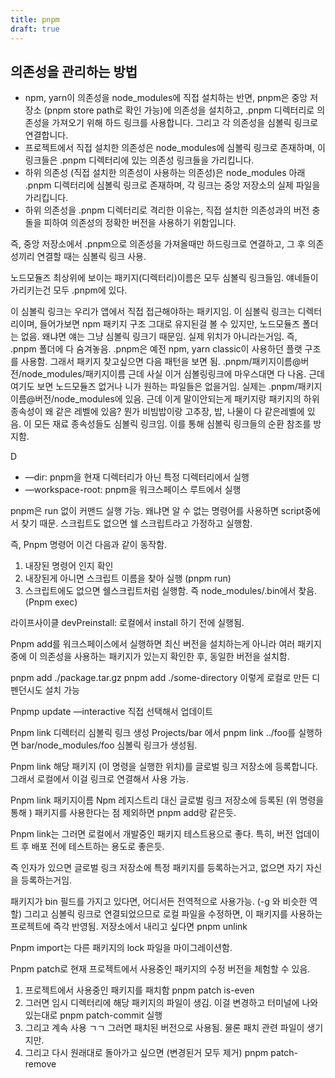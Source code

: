 ```yaml
---
title: pnpm
draft: true
---
```


## 의존성을 관리하는 방법

- npm, yarn이 의존성을 node_modules에 직접 설치하는 반면, pnpm은 중앙 저장소 (pnpm store path로 확인 가능)에 의존성을 설치하고, .pnpm 디렉터리로 의존성을 가져오기 위해 하드 링크를 사용합니다. 그리고 각 의존성을 심볼릭 링크로 연결합니다.
- 프로젝트에서 직접 설치한 의존성은 node_modules에 심볼릭 링크로 존재하며, 이 링크들은 .pnpm 디렉터리에 있는 의존성 링크들을 가리킵니다.
- 하위 의존성 (직접 설치한 의존성이 사용하는 의존성)은 node_modules 아래 .pnpm 디렉터리에 심볼릭 링크로 존재하며, 각 링크는 중앙 저장소의 실제 파일을 가리킵니다.
- 하위 의존성을 .pnpm 디렉터리로 격리한 이유는, 직접 설치한 의존성과의 버전 충돌을 피하여 의존성의 정확한 버전을 사용하기 위함입니다.


즉, 중앙 저장소에서 .pnpm으로 의존성을 가져올때만 하드링크로 연결하고, 그 후 의존성끼리 연결할 때는 심볼릭 링크 사용.

노드모듈즈 최상위에 보이는 패키지(디렉터리)이름은 모두 심볼릭 링크들임.
얘네들이 가리키는건 모두 .pnpm에 있다.

이 심볼릭 링크는 우리가 앱에서 직접 접근해야하는 패키지임.
이 심볼릭 링크는 디렉터리이며, 들어가보면 npm 패키지 구조 그대로 유지된걸 볼 수 있지만, 노드모듈즈 폴더는 없음.
왜냐면 얘는 그냥 심볼릭 링크기 때문임. 실제 위치가 아니라는거임.
즉, .pnpm 폴더에 다 숨겨놓음.
.pnpm은 예전 npm, yarn classic이 사용하던 플랫 구조를 사용함. 그래서 패키지 찾고싶으면 다음 패턴을 보면 됨.
.pnpm/패키지이름@버전/node_modules/패키지이름 근데 사실 이거 심볼링링크에 마우스대면 다 나옴. 근데 여기도 보면 노드모듈즈 없거나 니가 원하는 파일들은 없을거임.
실제는 .pnpm/패키지이름@버전/node_modules에 있음.
근데 이게 말이안되는게 패키지랑 패키지의 하위 종속성이 왜 같은 레벨에 있음?
뭔가 비빔밥이랑 고추장, 밥, 나물이 다 같은레벨에 있음.
이 모든 재료 종속성들도 심볼릭 링크임. 이를 통해 심볼릭 링크들의 순환 참조를 방지함.

D
- —dir: pnpm을 현재 디렉터리가 아닌 특정 디렉터리에서 실행
- —workspace-root: pnpm을 워크스페이스 루트에서 실행

pnpm은 run 없이 커맨드 실행 가능. 왜냐면 알 수 없는 명령어를 사용하면 script중에서 찾기 때문.
스크립트도 없으면 쉘 스크립트라고 가정하고 실행함.

즉, Pnpm 명령어 이건 다음과 같이 동작함.
1. 내장된 명령어 인지 확인
2. 내장된게 아니면 스크립트 이름을 찾아 실행 (pnpm run)
3. 스크립트에도 없으면 쉘스크립트처럼 실행함. 즉 node_modules/.bin에서 찾음. (Pnpm exec)

라이프사이클
devPreinstall: 로컬에서 install 하기 전에 실행됨.

Pnpm add를 워크스페이스에서 실행하면 최신 버전을 설치하는게 아니라 여러 패키지 중에 이 의존성을 사용하는 패키지가 있는지 확인한 후, 동일한 버전을 설치함.

pnpm add ./package.tar.gz
pnpm add ./some-directory
이렇게 로컬로 만든 디펜던시도 설치 가능

Pnpmp update —interactive 
직접 선택해서 업데이트

Pnpm link 디렉터리
 심볼릭 링크 생성
Projects/bar 에서 pnpm link ../foo를 실행하면 bar/node_modules/foo 심볼릭 링크가 생성됨.

Pnpm link
해당 패키지 (이 명령을 실행한 위치)를 글로벌 링크 저장소에 등록합니다.
그래서 로컬에서 이걸 링크로 연결해서 사용 가능.

Pnpm link 패키지이름
Npm 레지스트리 대신 글로벌 링크 저장소에 등록된 (위 명령을 통해 ) 패키지를 사용한다는 점 제외하면 pnpm add랑 같은듯.

Pnpm link는 그러면 로컬에서 개발중인 패키지 테스트용으로 좋다. 특히, 버전 업데이트 후 배포 전에 테스트하는 용도로 좋은듯.

즉 인자가 있으면 글로벌 링크 저장소에 특정 패키지를 등록하는거고, 없으면 자기 자신을 등록하는거임.

패키지가 bin 필드를 가지고 있다면, 어디서든 전역적으로 사용가능. (-g 와 비슷한 역할)
그리고 심볼릭 링크로 연결되었으므로 로컬 파일을 수정하면, 이 패키지를 사용하는 프로젝트에 즉각 반영됨.
저장소에서 내리고 싶다면 pnpm unlink

Pnpm import는 다른 패키지의 lock 파일을 마이그레이션함.


Pnpm patch로 현재 프로젝트에서 사용중인 패키지의 수정 버전을 체험할 수 있음.
1. 프로젝트에서 사용중인 패키지를 패치함 pnpm patch is-even
2. 그러면 임시 디렉터리에 해당 패키지의 파일이 생김. 이걸 변경하고 터미널에 나와있는대로 pnpm patch-commit 실행
3. 그리고 계속 사용 ㄱㄱ 그러면 패치된 버전으로 사용됨. 물론 패치 관련 파일이 생기지만.
4. 그리고 다시 원래대로 돌아가고 싶으면 (변경된거 모두 제거) pnpm patch-remove




